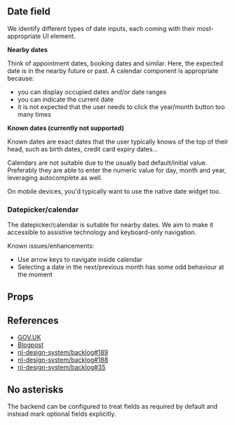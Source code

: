 

<Meta of={DateFieldStories} />

## Date field

We identify different types of date inputs, each coming with their most-appropriate UI element.

**Nearby dates**

Think of appointment dates, booking dates and similar. Here, the expected date is in the nearby
future or past. A calendar component is appropriate because:

- you can display occupied dates and/or date ranges
- you can indicate the current date
- it is not expected that the user needs to click the year/month button too many times

**Known dates (currently not supported)**

Known dates are exact dates that the user typically knows of the top of their head, such as birth
dates, credit card expiry dates...

Calendars are not suitable due to the usually bad default/initial value. Preferably they are able to
enter the numeric value for day, month and year, leveraging autocomplete as well.

On mobile devices, you'd typically want to use the native date widget too.

### Datepicker/calendar

The datepicker/calendar is suitable for nearby dates. We aim to make it accessible to assistive
technology and keyboard-only navigation.

Known issues/enhancements:

- Use arrow keys to navigate inside calendar
- Selecting a date in the next/previous month has some odd behaviour at the moment

<Canvas of={DateFieldStories.Datepicker} />

<Canvas of={DateFieldStories.LimitedRangeDatepicker} />

<Canvas of={DateFieldStories.DisabledDatesDatepicker} />

## Props

<ArgTypes of={DateFieldStories} />

## References

- [GOV.UK](https://design-system.service.gov.uk/patterns/dates/)
- [Blogpost](https://medium.com/samsung-internet-dev/making-input-type-date-complicated-a544fd27c45a)
- [nl-design-system/backlog#189](https://github.com/nl-design-system/backlog/issues/189)
- [nl-design-system/backlog#188](https://github.com/nl-design-system/backlog/issues/188)
- [nl-design-system/backlog#35](https://github.com/nl-design-system/backlog/issues/35#issuecomment-1547704753)

## No asterisks

The backend can be configured to treat fields as required by default and instead mark optional
fields explicitly.

<Story of={DateFieldStories.NoAsterisks} />
